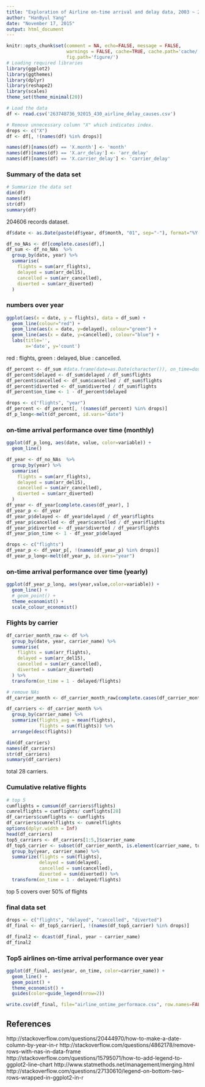 ```yaml
---
title: "Exploration of Airline on-time arrival and delay data, 2003 ~ 2015"
author: "HanByul Yang"
date: "November 17, 2015"
output: html_document
---
```


```r
knitr::opts_chunk$set(comment = NA, echo=FALSE, message = FALSE, 
                      warnings = FALSE, cache=TRUE, cache.path='cache/',
                      fig.path='figure/')
# Loading required libraries
library(ggplot2)
library(ggthemes)
library(dplyr)
library(reshape2)
library(scales)
theme_set(theme_minimal(20))
```

```r
# Load the data
df <- read.csv('263748736_92015_430_airline_delay_causes.csv')

# Remove unnecessary column "X" which indicates index.
drops <- c("X")
df <- df[, !(names(df) %in% drops)]

names(df)[names(df) == 'X.month'] <- 'month'
names(df)[names(df) == 'X.arr_delay'] <- 'arr_delay'
names(df)[names(df) == 'X.carrier_delay'] <- 'carrier_delay'
```

### Summary of the data set
```r
# Summarize the data set
dim(df)
names(df)
str(df)
summary(df)
```
204606 records dataset.

```r
df$date <- as.Date(paste(df$year, df$month, "01", sep="-"), format="%Y-%m-%d")
```

```r
df_no_NAs <- df[complete.cases(df),]
df_sum <- df_no_NAs  %>%
  group_by(date, year) %>%
  summarise(
    flights = sum(arr_flights),
    delayed = sum(arr_del15),
    cancelled = sum(arr_cancelled),
    diverted = sum(arr_diverted)
  )
```

### numbers over year
```r
ggplot(aes(x = date, y = flights), data = df_sum) +
  geom_line(colour="red") +
  geom_line(aes(x = date, y=delayed), colour="green") +
  geom_line(aes(x = date, y=cancelled), colour="blue") +
  labs(title='',
       x='date', y='count')
```

red : flights, green : delayed, blue : cancelled.

```r
df_percent <- df_sum #data.frame(date=as.Date(character()), on_time=double())
df_percent$delayed <- df_sum$delayed / df_sum$flights
df_percent$cancelled <- df_sum$cancelled / df_sum$flights
df_percent$diverted <- df_sum$diverted / df_sum$flights
df_percent$on_time <- 1 - df_percent$delayed

drops <- c("flights", "year")
df_percent <- df_percent[, !(names(df_percent) %in% drops)]
df_p_long<-melt(df_percent, id.vars="date")
```

### on-time arrival performance over time (monthly)
```r
ggplot(df_p_long, aes(date, value, color=variable)) +
  geom_line()
```

```r
df_year <- df_no_NAs  %>%
  group_by(year) %>%
  summarise(
    flights = sum(arr_flights),
    delayed = sum(arr_del15),
    cancelled = sum(arr_cancelled),
    diverted = sum(arr_diverted)
  )
df_year <- df_year[complete.cases(df_year), ]
df_year_p <- df_year
df_year_p$delayed <- df_year$delayed / df_year$flights
df_year_p$cancelled <- df_year$cancelled / df_year$flights
df_year_p$diverted <- df_year$diverted / df_year$flights
df_year_p$on_time <- 1 - df_year_p$delayed

drops <- c("flights")
df_year_p <- df_year_p[, !(names(df_year_p) %in% drops)]
df_year_p_long<-melt(df_year_p, id.vars="year")
```

### on-time arrival performance over time (yearly)
```r
ggplot(df_year_p_long, aes(year,value,color=variable)) +
  geom_line() +
  # geom_point() +
  theme_economist() +
  scale_colour_economist()
```

### Flights by carrier
```r
df_carrier_month_raw <- df %>%
  group_by(date, year, carrier_name) %>%
  summarise(
    flights = sum(arr_flights),
    delayed = sum(arr_del15),
    cancelled = sum(arr_cancelled),
    diverted = sum(arr_diverted)
  ) %>%
  transform(on_time = 1 - delayed/flights)

# remove NAs
df_carrier_month <- df_carrier_month_raw[complete.cases(df_carrier_month_raw),]

df_carriers <- df_carrier_month %>%
  group_by(carrier_name) %>%
  summarize(flights_avg = mean(flights),
            flights = sum(flights)) %>%
  arrange(desc(flights))

dim(df_carriers)
names(df_carriers)
str(df_carriers)
summary(df_carriers)
```
total 28 carriers.

### Cumulative relative flights
```r
# top 5
cumflights = cumsum(df_carriers$flights)
cumrelflights = cumflights/ cumflights[28]
df_carriers$cumflights <- cumflights
df_carriers$cumrelflights <- cumrelflights
options(dplyr.width = Inf)
head(df_carriers)
top5_carriers <- df_carriers[1:5,]$carrier_name
df_top5_carrier <- subset(df_carrier_month, is.element(carrier_name, top5_carriers)) %>%
  group_by(year, carrier_name) %>%
  summarize(flights = sum(flights),
            delayed = sum(delayed),
            cancelled = sum(cancelled),
            diverted = sum(diverted)) %>%
  transform(on_time = 1 - delayed/flights)
```
top 5 covers over 50% of flights

### final data set
```r
drops <- c("flights", "delayed", "cancelled", "diverted")
df_final <- df_top5_carrier[, !(names(df_top5_carrier) %in% drops)]

df_final2 <- dcast(df_final, year ~ carrier_name)
df_final2
```

### Top5 airlines on-time arrival performance over year
```r
ggplot(df_final, aes(year, on_time, color=carrier_name)) +
  geom_line() +
  geom_point() +
  theme_economist() +
  guides(color=guide_legend(nrow=2))
```

```r
write.csv(df_final, file="airline_ontime_performace.csv", row.names=FALSE)
```

## References
http://stackoverflow.com/questions/20444970/how-to-make-a-date-column-by-year-in-r
http://stackoverflow.com/questions/4862178/remove-rows-with-nas-in-data-frame
http://stackoverflow.com/questions/15795071/how-to-add-legend-to-ggplot2-line-chart
http://www.statmethods.net/management/merging.html
http://stackoverflow.com/questions/27130610/legend-on-bottom-two-rows-wrapped-in-ggplot2-in-r
